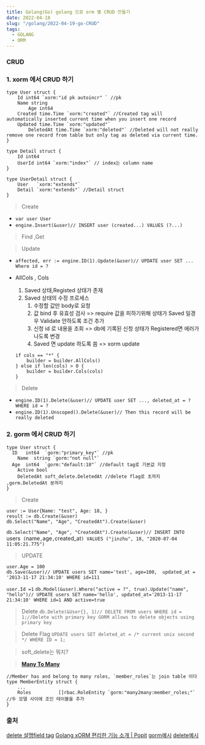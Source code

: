 ```yaml
---
title: Golang(Go) golang 으로 orm 별 CRUD 만들기
date: 2022-04-18
slug: "/golang/2022-04-19-go-CRUD"
tags:
  - GOLANG
  - ORM
---
```



### CRUD

### 1. xorm 에서 CRUD 하기

```
type User struct {
    Id int64 `xorm:"id pk autoincr" ` //pk
    Name string
		Age int64
    Created time.Time `xorm:"created"` //Created tag will automatically inserted current time when you insert one record
    Updated time.Time `xorm:"updated"`
		DeletedAt time.Time `xorm:"deleted"` //Deleted will not really remove one record from table but only tag as deleted via current time.
}

type Detail struct {
    Id int64
    UserId int64 `xorm:"index"` // index는 column name
}

type UserDetail struct {
    User   `xorm:"extends"`
    Detail `xorm:"extends"` //Detail struct
}
```

>  Create

- `var user User `
- `engine.Insert(&user)// INSERT user (created...) VALUES (?...)`

>  Find ,Get

>  Update

- `affected, err := engine.ID(1).Update(&user)// UPDATE user SET ... Where id = ?`

- AllCols , Cols
    1. Saved 상태,Registed 상태가 존재
    2. Saved 상태의 수정 프로세스
        1. 수정할 값만 body로 요청
        2. 값 bind 후 유효성 검사 => require 값을 피하기위해 상태가 Saved 일경우 Validate 안하도록 조건 추가
        2. 신청 id 로 내용을 조회  => db에 기록된 신청 상태가 Registered면 에러가 나도록 변경
        3. Saved 면 update 하도록 씀
        => xorm update
    ```
    if cols == "*" {
        builder = builder.AllCols()
    } else if len(cols) > 0 {
        builder = builder.Cols(cols)
    }

    ```
> Delete

- `engine.ID(1).Delete(&user)// UPDATE user SET ..., deleted_at = ? WHERE id = ?`
- `engine.ID(1).Unscoped().Delete(&user)// Then this record will be really deleted`

### 2. gorm 에서 CRUD 하기



```
type User struct {
  ID   int64  `gorm:"primary_key"` //pk
	Name  string `gorm:"not null"`
  Age  int64  `gorm:"default:18"` //default tag로 기본값 지정
	Active bool
	DeletedAt soft_delete.DeletedAt //delete flag로 초까지 ,gorm.DeletedAt 분까지
}
```
>  Create

```
user := User{Name: "test", Age: 18, }
result := db.Create(&user)
db.Select("Name", "Age", "CreatedAt").Create(&user)
```
`db.Select("Name", "Age", "CreatedAt").Create(&user)// INSERT INTO `users` (`name`,`age`,`created_at`) VALUES ("jinzhu", 18, "2020-07-04 11:05:21.775")`

>  UPDATE

```
user.Age = 100
db.Save(&user)// UPDATE users SET name='test', age=100,  updated_at = '2013-11-17 21:34:10' WHERE id=111
```
`user.Id =1`
`db.Model(&user).Where("active = ?", true).Update("name", "hello")// UPDATE users SET name='hello', updated_at='2013-11-17 21:34:10' WHERE id=1 AND active=true`

>  Delete
`db.Delete(&User{}, 1)// DELETE FROM users WHERE id = 1;//Delete with primary key GORM allows to delete objects using primary key`

>  Delete Flag
`UPDATE users SET deleted_at = /* current unix second */ WHERE ID = 1;`

>  soft_delete는 뭐지?


>  [**Many To Many**](https://gorm.io/ko_KR/docs/many_to_many.html)

```
//Member has and belong to many roles, `member_roles`는 join table 이다
type MemberEntity struct {
	...
	Roles          []rbac.RoleEntity `gorm:"many2many:member_roles;"` //두 모델 사이에 조인 테이블을 추가
}
```


### 출처
[delete 설명](https://gobook.io/read/gitea.com/xorm/manual-en-US/chapter-07/1.deleted.html)[field tag](https://gobook.io/read/gitea.com/xorm/manual-en-US/chapter-02/4.columns.html)
[Golang xORM 편리한 기능 소개 | Popit](https://www.popit.kr/golang-xorm-%ED%8E%B8%EB%A6%AC%ED%95%9C-%EA%B8%B0%EB%8A%A5-%EC%86%8C%EA%B0%9C/)
[gorm예시](https://gorm.io/docs/update.html)
[delete예시](https://gorm.io/docs/delete.html#Delete-Flag)